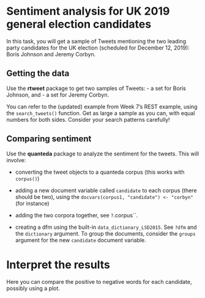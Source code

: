 # Sentiment analysis for UK 2019 general election candidates

In this task, you will get a sample of Tweets mentioning the two leading party candidates for the UK election (scheduled for December 12, 2019): Boris Johnson and Jeremy Corbyn.

## Getting the data

Use the **rtweet** package to get two samples of Tweets:
-  a set for Boris Johnson, and
-  a set for Jeremy Corbyn.

You can refer to the (updated) example from Week 7's REST example, using the `search_tweets()` function.  Get as large a sample as you can, with equal numbers for both sides.  Consider your search patterns carefully!

## Comparing sentiment

Use the **quanteda** package to analyze the sentiment for the tweets.  This will involve:

- converting the tweet objects to a quanteda corpus (this works with `corpus()`)

- adding a new document variable called `candidate` to each corpus (there should be two), using the `docvars(corpus1, "candidate") <- "corbyn"` (for instance)

- adding the two corpora together, see `?`.corpus``.

- creating a dfm using the built-in `data_dictionary_LSD2015`.  See `?dfm` and the `dictionary` argument.  To group the documents, consider the `groups` argument for the new `candidate` document variable.

# Interpret the results

Here you can compare the positive to negative words for each candidate, possibly using a plot.